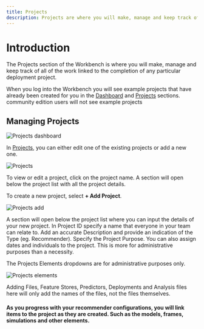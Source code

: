 ```yaml
---
title: Projects
description: Projects are where you will make, manage and keep track of all of the work linked to the completion of any particular deployment project.
---
```


# Introduction 
The Projects section of the Workbench is where you will make, manage and keep track of all of the work linked to the completion of any particular deployment project.

When you log into the Workbench you will see example projects that have already been created for you in the <u>Dashboard</u> and <u>Projects</u> sections. 
<Callout type="" title=""> 
community edition users will not see example projects 
</Callout>

## Managing Projects

![Projects dashboard](/images/recommender/1_Projects/0_projects_dashboard.png)

In <u>Projects</u>, you can either edit one of the existing projects or add a new one. 

![Projects](/images/recommender/1_Projects/1_projects.png)

To view or edit a project, click on the project name. A section will open below the project list with all the project details.

To create a new project, select **+ Add Project**. 

![Projects add](/images/recommender/1_Projects/2_projects_add.png)

A section will open below the project list where you can input the details of your new project. In
Project ID specify a name that everyone in your team can relate to. Add an accurate Description and provide an indication of the Type (eg. Recommender). Specify the Project Purpose. You can also assign dates and individuals to the project. This is more for administrative purposes than a necessity.

The Projects Elements dropdowns are for administrative purposes only.

![Projects elements](/images/recommender/1_Projects/3_projects_elements.png)

Adding Files, Feature Stores, Predictors, Deployments and Analysis files here will only add the names of the files, not the files themselves.

#### As you progress with your recommender configurations, you will link items to the project as they are created. Such as the models, frames, simulations and other elements.
